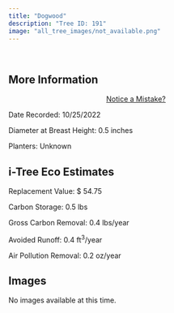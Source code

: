 ```yaml
---
title: "Dogwood"
description: "Tree ID: 191"
image: "all_tree_images/not_available.png"
---
```


<br>

## **More Information**
::: column-margin
<center><a class="button" href="https://forms.gle/W6f5nwYxrM33hF4f7">Notice a Mistake?</a></center>
:::


Date Recorded:  10/25/2022

Diameter at Breast Height:  0.5  inches

Planters:  Unknown

## **i-Tree Eco Estimates**


 Replacement Value: $ 54.75

 Carbon Storage:  0.5  lbs

 Gross Carbon Removal:  0.4  lbs/year

 Avoided Runoff:  0.4  ft<sup>3</sup>/year

 Air Pollution Removal:  0.2  oz/year

## **Images**

No images available at this time.
